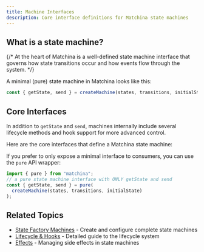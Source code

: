 ```yaml
---
title: Machine Interfaces
description: Core interface definitions for Matchina state machines
---
```



## What is a state machine?

{/* At the heart of Matchina is a well-defined state machine interface that governs how state transitions occur and how events flow through the system. */}

A minimal (pure) state machine in Matchina looks like this:

```ts
const { getState, send } = createMachine(states, transitions, initialState);
```

## Core Interfaces

In addition to `getState` and `send`, machines internally include several lifecycle methods and hook support for more advanced control.

Here are the core interfaces that define a Matchina state machine:

<CodeBlock code={stateMachineCode} lang="ts" />

If you prefer to only expose a minimal interface to consumers, you can use the `pure` API wrapper:

```ts
import { pure } from "matchina";
// a pure state machine interface with ONLY getState and send
const { getState, send } = pure(
  createMachine(states, transitions, initialState)
);
```

## Related Topics

- [State Factory Machines](/matchina/guides/machines) - Create and configure complete state machines
- [Lifecycle & Hooks](/matchina/guides/lifecycle) - Detailed guide to the lifecycle system
- [Effects](/matchina/guides/effects) - Managing side effects in state machines
